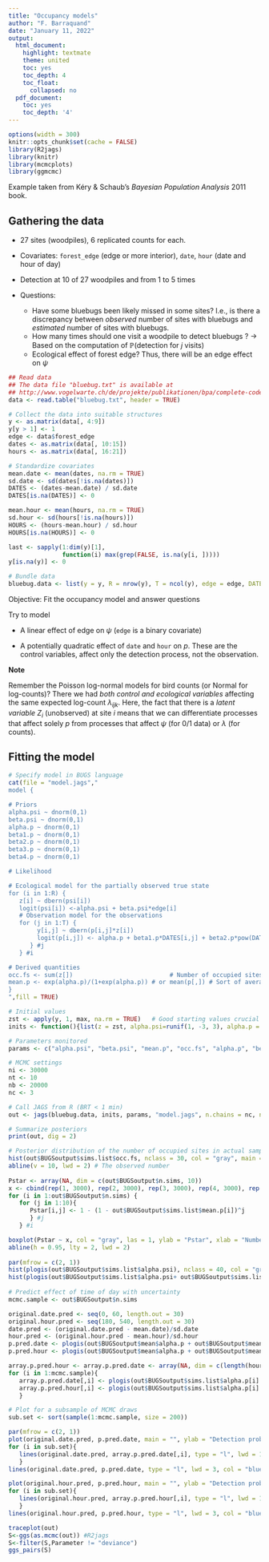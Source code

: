 ```yaml
---
title: "Occupancy models"
author: "F. Barraquand"
date: "January 11, 2022"
output:
  html_document:
    highlight: textmate
    theme: united
    toc: yes
    toc_depth: 4
    toc_float:
      collapsed: no
  pdf_document:
    toc: yes
    toc_depth: '4'
---
```

  
```r
options(width = 300)
knitr::opts_chunk$set(cache = FALSE) 
library(R2jags)
library(knitr)
library(mcmcplots)
library(ggmcmc)

```

Example taken from Kéry \& Schaub's *Bayesian Population Analysis* 2011 book. 

## Gathering the data

* 27 sites (woodpiles), 6 replicated counts for each. 

* Covariates: `forest_edge` (edge or more interior), `date`, `hour` (date and hour of day)

* Detection at 10 of 27 woodpiles and from 1 to 5 times

* Questions:

    - Have some bluebugs been likely missed in some sites? I.e., is there a discrepancy between *observed* number of sites with bluebugs and *estimated* number of sites with bluebugs. 
    - How many times should one visit a woodpile to detect bluebugs ? $\rightarrow$ Based on the computation of $\mathbb{P}$(detection for $j$ visits)
    - Ecological effect of forest edge? Thus, there will be an edge effect on $\psi$

```r
## Read data
## The data file "bluebug.txt" is available at
## http://www.vogelwarte.ch/de/projekte/publikationen/bpa/complete-code-and-data-files-of-the-book.html
data <- read.table("bluebug.txt", header = TRUE)

# Collect the data into suitable structures
y <- as.matrix(data[, 4:9])
y[y > 1] <- 1
edge <- data$forest_edge
dates <- as.matrix(data[, 10:15])
hours <- as.matrix(data[, 16:21])

# Standardize covariates
mean.date <- mean(dates, na.rm = TRUE)
sd.date <- sd(dates[!is.na(dates)])
DATES <- (dates-mean.date) / sd.date
DATES[is.na(DATES)] <- 0

mean.hour <- mean(hours, na.rm = TRUE)
sd.hour <- sd(hours[!is.na(hours)])
HOURS <- (hours-mean.hour) / sd.hour
HOURS[is.na(HOURS)] <- 0

last <- sapply(1:dim(y)[1],
               function(i) max(grep(FALSE, is.na(y[i, ]))))
y[is.na(y)] <- 0

# Bundle data
bluebug.data <- list(y = y, R = nrow(y), T = ncol(y), edge = edge, DATES = DATES, HOURS = HOURS)

```

Objective: Fit the occupancy model and answer questions

Try to model 

* A linear effect of edge on $\psi$ (``edge`` is a binary covariate)

* A potentially quadratic effect of ``date`` and ``hour`` on $p$. These are the control variables, affect only the detection process, not the observation. 

**Note**

Remember the Poisson log-normal models for bird counts (or Normal for log-counts)? There we had *both control and ecological variables* affecting the same expected log-count $\lambda_{ijk}$. Here, the fact that there is a *latent variable* $Z_i$ (unobserved) at site $i$ means that we can differentiate processes that affect solely $p$ from processes that affect $\psi$ (for 0/1 data) or $\lambda$ (for counts). 

## Fitting the model

```r

# Specify model in BUGS language
cat(file = "model.jags","
model {

# Priors
alpha.psi ~ dnorm(0,1)
beta.psi ~ dnorm(0,1)
alpha.p ~ dnorm(0,1)
beta1.p ~ dnorm(0,1)
beta2.p ~ dnorm(0,1)
beta3.p ~ dnorm(0,1)
beta4.p ~ dnorm(0,1)

# Likelihood

# Ecological model for the partially observed true state
for (i in 1:R) {
   z[i] ~ dbern(psi[i])
   logit(psi[i]) <-alpha.psi + beta.psi*edge[i]
   # Observation model for the observations
   for (j in 1:T) {
        y[i,j] ~ dbern(p[i,j]*z[i])
        logit(p[i,j]) <- alpha.p + beta1.p*DATES[i,j] + beta2.p*pow(DATES[i,j],2) + beta3.p*HOURS[i,j] + beta4.p*pow(HOURS[i,j],2)
      } #j
   } #i

# Derived quantities
occ.fs <- sum(z[])                           # Number of occupied sites
mean.p <- exp(alpha.p)/(1+exp(alpha.p)) # or mean(p[,]) # Sort of average detection
}
",fill = TRUE)

# Initial values
zst <- apply(y, 1, max, na.rm = TRUE)	# Good starting values crucial
inits <- function(){list(z = zst, alpha.psi=runif(1, -3, 3), alpha.p = runif(1, -3, 3))}

# Parameters monitored
params <- c("alpha.psi", "beta.psi", "mean.p", "occ.fs", "alpha.p", "beta1.p", "beta2.p", "beta3.p", "beta4.p")

# MCMC settings
ni <- 30000
nt <- 10
nb <- 20000
nc <- 3

# Call JAGS from R (BRT < 1 min)
out <- jags(bluebug.data, inits, params, "model.jags", n.chains = nc, n.thin = nt, n.iter = ni, n.burnin = nb, working.directory = getwd())

# Summarize posteriors
print(out, dig = 2)

# Posterior distribution of the number of occupied sites in actual sample
hist(out$BUGSoutput$sims.list$occ.fs, nclass = 30, col = "gray", main = "", xlab = "Number of occupied woodpiles (occ.fs)", xlim = c(9, 27))
abline(v = 10, lwd = 2) # The observed number
 
Pstar <- array(NA, dim = c(out$BUGSoutput$n.sims, 10))
x <- cbind(rep(1, 3000), rep(2, 3000), rep(3, 3000), rep(4, 3000), rep(5, 3000), rep(6, 3000), rep(7, 3000), rep(8, 3000), rep(9, 3000), rep(10, 3000)) 
for (i in 1:out$BUGSoutput$n.sims) {
   for (j in 1:10){
      Pstar[i,j] <- 1 - (1 - out$BUGSoutput$sims.list$mean.p[i])^j
      } #j
   } #i

boxplot(Pstar ~ x, col = "gray", las = 1, ylab = "Pstar", xlab = "Number of surveys", outline = FALSE)
abline(h = 0.95, lty = 2, lwd = 2)
 
par(mfrow = c(2, 1))
hist(plogis(out$BUGSoutput$sims.list$alpha.psi), nclass = 40, col = "gray", main = "Forest interior", xlab = "Occupancy probability", xlim = c(0, 1))
hist(plogis(out$BUGSoutput$sims.list$alpha.psi+ out$BUGSoutput$sims.list$beta.psi), nclass = 40, col = "gray", main = "Forest edge", xlab = "Occupancy probability", xlim = c(0, 1))
 
# Predict effect of time of day with uncertainty
mcmc.sample <- out$BUGSoutput$n.sims

original.date.pred <- seq(0, 60, length.out = 30)
original.hour.pred <- seq(180, 540, length.out = 30)
date.pred <- (original.date.pred - mean.date)/sd.date
hour.pred <- (original.hour.pred - mean.hour)/sd.hour
p.pred.date <- plogis(out$BUGSoutput$mean$alpha.p + out$BUGSoutput$mean$beta1.p * date.pred + out$BUGSoutput$mean$beta2.p * date.pred^2 )
p.pred.hour <- plogis(out$BUGSoutput$mean$alpha.p + out$BUGSoutput$mean$beta3.p * hour.pred + out$BUGSoutput$mean$beta4.p * hour.pred^2 )

array.p.pred.hour <- array.p.pred.date <- array(NA, dim = c(length(hour.pred), mcmc.sample))
for (i in 1:mcmc.sample){
   array.p.pred.date[,i] <- plogis(out$BUGSoutput$sims.list$alpha.p[i] + out$BUGSoutput$sims.list$beta1.p[i] * date.pred + out$BUGSoutput$sims.list$beta2.p[i] * date.pred^2)
   array.p.pred.hour[,i] <- plogis(out$BUGSoutput$sims.list$alpha.p[i] + out$BUGSoutput$sims.list$beta3.p[i] * hour.pred + out$BUGSoutput$sims.list$beta4.p[i] * hour.pred^2)
   }

# Plot for a subsample of MCMC draws
sub.set <- sort(sample(1:mcmc.sample, size = 200))

par(mfrow = c(2, 1))
plot(original.date.pred, p.pred.date, main = "", ylab = "Detection probability", xlab = "Date (1 = 1 July)", ylim = c(0, 1), type = "l", lwd = 3, frame.plot = FALSE)
for (i in sub.set){
   lines(original.date.pred, array.p.pred.date[,i], type = "l", lwd = 1, col = "gray")
   }
lines(original.date.pred, p.pred.date, type = "l", lwd = 3, col = "blue")

plot(original.hour.pred, p.pred.hour, main = "", ylab = "Detection probability", xlab = "Time of day (mins after noon)", ylim = c(0, 1), type = "l", lwd = 3, frame.plot = FALSE)
for (i in sub.set){
   lines(original.hour.pred, array.p.pred.hour[,i], type = "l", lwd = 1, col = "gray")
   }
lines(original.hour.pred, p.pred.hour, type = "l", lwd = 3, col = "blue")

```

```r
traceplot(out)
S<-ggs(as.mcmc(out)) #R2jags
S<-filter(S,Parameter != "deviance")
ggs_pairs(S)

```
